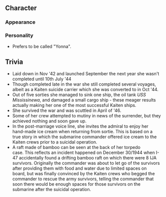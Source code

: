 ==Character==
===Appearance===
===Personality===
*Prefers to be called "Yonna".

==Trivia==
*Laid down in Nov '42 and launched September the next year she wasn't completed until 10th July '44
*Though completed late in the war she still completed several voyages, albeit as a Kaiten suicide carrier which she was converted to in Oct '44.
*Out of five sorties she managed to sink one ship, the oil tank ''USS Mississinewa'', and damaged a small cargo ship - these meager results actually making her one of the most successful Kaiten ships.
*She survived the war and was scuttled in April of '46.
*Some of her crew attempted to mutiny in news of the surrender, but they achieved nothing and soon gave up.
*In the post-marriage voice line, she invites the admiral to enjoy her hand-made ice cream when returning from sortie. This is based on a true story in which the submarine commander offered ice cream to the Kaiten crews prior to a suicidal operation. 
*A raft made of bamboo can be seen at the back of her torpedo case. This reflects an incident happened on December 30/1944 when I-47 accidentally found a drifting bamboo raft on which there were 8 IJA survivors. Originally the commander was about to let go of the survivors after providing them with food and water due to limited spaces on board, but was finally convinced by the Kaiten crews who begged the commander to rescue the army survivors, telling the commander that soon there would be enough spaces for those survivors on the submarine after the suicidal operation. 